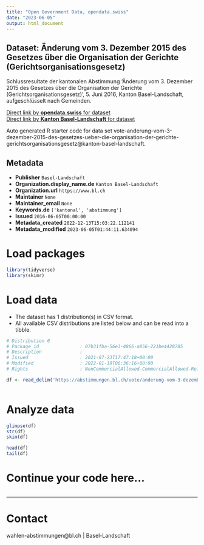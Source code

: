 ```yaml
---
title: "Open Government Data, opendata.swiss"
date: "2023-06-05"
output: html_document
---
```


## Dataset: Änderung vom 3. Dezember 2015 des Gesetzes über die Organisation der Gerichte (Gerichtsorganisationsgesetz)

Schlussresultate der kantonalen Abstimmung 'Änderung vom 3. Dezember 2015 des Gesetzes über die Organisation der Gerichte (Gerichtsorganisationsgesetz)', 5. Juni 2016, Kanton Basel-Landschaft, aufgeschlüsselt nach Gemeinden.

[Direct link by **opendata.swiss** for dataset](https://opendata.swiss/de/dataset/anderung-vom-3-dezember-2015-des-gesetzes-uber-die-organisation-der-gerichte-gerichtsorganisati)<br>
[Direct link by **Kanton Basel-Landschaft** for dataset](https://abstimmungen.bl.ch/vote/anderung-vom-3-dezember-2015-des-gesetzes-ueber-die-organisation-der-gerichte-gerichtsorganisationsgesetz/data)

Auto generated R starter code for data set vote-anderung-vom-3-dezember-2015-des-gesetzes-ueber-die-organisation-der-gerichte-gerichtsorganisationsgesetz@kanton-basel-landschaft.

## Metadata

- **Publisher** `Basel-Landschaft`
- **Organization.display_name.de** `Kanton Basel-Landschaft`
- **Organization.url** `https://www.bl.ch`
- **Maintainer** `None`
- **Maintainer_email** `None`
- **Keywords.de** `['kantonal', 'abstimmung']`
- **Issued** `2016-06-05T00:00:00`
- **Metadata_created** `2022-12-13T15:03:22.112141`
- **Metadata_modified** `2023-06-05T01:44:11.634094`


# Load packages

```r

library(tidyverse)
library(skimr)

```

# Load data

-   The dataset has 1 distribution(s) in CSV format.
-   All available CSV distributions are listed below and can be read into a tibble.

```r

# Distribution 0
# Package_id               : 07b31fba-56e3-4866-a856-221be4428785
# Description              : 
# Issued                   : 2021-07-23T17:47:18+00:00
# Modified                 : 2022-01-19T06:36:16+00:00
# Rights                   : NonCommercialAllowed-CommercialAllowed-ReferenceRequired

df <- read_delim('https://abstimmungen.bl.ch/vote/anderung-vom-3-dezember-2015-des-gesetzes-ueber-die-organisation-der-gerichte-gerichtsorganisationsgesetz/data-csv')



```

# Analyze data

```r

glimpse(df)
str(df)
skim(df)

head(df)
tail(df)

```

# Continue your code here...

```r

```

------------------------------------------------------------------------

# Contact

wahlen-abstimmungen@bl.ch | Basel-Landschaft
